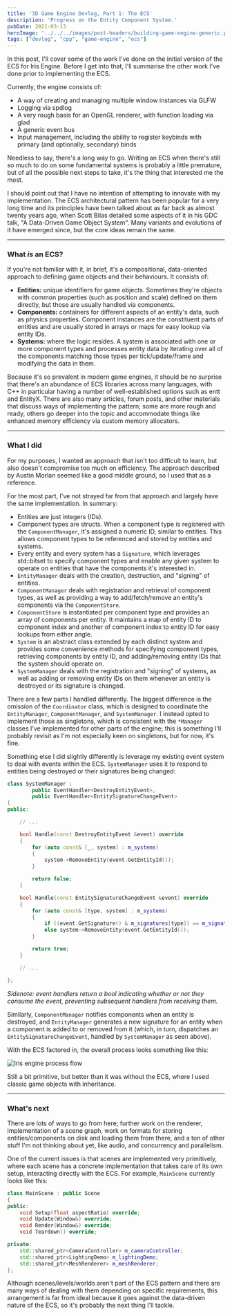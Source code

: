 ```yaml
---
title: '3D Game Engine Devlog, Part 1: The ECS'
description: 'Progress on the Entity Component System.'
pubDate: 2021-03-13
heroImage: '../../../images/post-headers/building-game-engine-generic.png'
tags: ["devlog", "cpp", "game-engine", "ecs"]
---
```


In this post, I'll cover some of the work I've done on the initial version of the ECS for <ExternalLink url="https://github.com/Riari/iris-engine">Iris Engine</ExternalLink>. Before I get into that, I'll summarise the other work I've done prior to implementing the ECS.

Currently, the engine consists of:

- A way of creating and managing multiple window instances via <ExternalLink url="https://www.glfw.org">GLFW</ExternalLink>
- Logging via <ExternalLink url="https://github.com/gabime/spdlog">spdlog</ExternalLink>
- A very rough basis for an OpenGL renderer, with function loading via <ExternalLink url="https://glad.dav1d.de/">glad</ExternalLink>
- A generic event bus
- Input management, including the ability to register keybinds with primary (and optionally, secondary) binds

Needless to say, there's a long way to go. Writing an ECS when there's still so much to do on some fundamental systems is probably a little premature, but of all the possible next steps to take, it's the thing that interested me the most.

I should point out that I have no intention of attempting to innovate with my implementation. The ECS architectural pattern has been popular for a very long time and its principles have been talked about as far back as almost twenty years ago, when Scott Bilas detailed some aspects of it in his <ExternalLink url="https://www.gamedevs.org/uploads/data-driven-game-object-system.pdf">GDC talk, "A Data-Driven Game Object System"</ExternalLink>. Many variants and evolutions of it have emerged since, but the core ideas remain the same.

---

### What _is_ an ECS?

If you're not familiar with it, in brief, it's a compositional, data-oriented approach to defining game objects and their behaviours. It consists of:

- **Entities:** unique identifiers for game objects. Sometimes they're objects with common properties (such as position and scale) defined on them directly, but those are usually handled via components.
- **Components:** containers for different aspects of an entity's data, such as physics properties. Component instances are the constituent parts of entities and are usually stored in arrays or maps for easy lookup via entity IDs.
- **Systems:** where the logic resides. A system is associated with one or more component types and processes entity data by iterating over all of the components matching those types per tick/update/frame and modifying the data in them.

Because it's so prevalent in modern game engines, it should be no surprise that there's an abundance of ECS libraries across many languages, with C++ in particular having a number of well-established options such as <ExternalLink url="https://github.com/skypjack/entt">entt</ExternalLink> and <ExternalLink url="https://github.com/alecthomas/entityx">EntityX</ExternalLink>. There are also many articles, forum posts, and other materials that discuss ways of implementing the pattern; some are more rough and ready, others go deeper into the topic and accommodate things like enhanced memory efficiency via custom memory allocators.

---

### What I did

For my purposes, I wanted an approach that isn't too difficult to learn, but also doesn't compromise too much on efficiency. The <ExternalLink url="https://austinmorlan.com/posts/entity_component_system/">approach described by Austin Morlan</ExternalLink> seemed like a good middle ground, so I used that as a reference.

For the most part, I've not strayed far from that approach and largely have the same implementation. In summary:

- Entities are just integers (IDs).
- Component types are structs. When a component type is registered with the `ComponentManager`, it's assigned a numeric ID, similar to entities. This allows component types to be referenced and stored by entities and systems.
- Every entity and every system has a `Signature`, which leverages <ExternalLink url="https://en.cppreference.com/w/cpp/utility/bitset">std::bitset</ExternalLink> to specify component types and enable any given system to operate on entities that have the components it's interested in.
- `EntityManager` deals with the creation, destruction, and "signing" of entities.
- `ComponentManager` deals with registration and retrieval of component types, as well as providing a way to add/fetch/remove an entity's components via the `ComponentStore`.
- `ComponentStore` is instantiated per component type and provides an array of components per entity. It maintains a map of entity ID to component index and another of component index to entity ID for easy lookups from either angle.
- `System` is an abstract class extended by each distinct system and provides some convenience methods for specifying component types, retrieving components by entity ID, and adding/removing entity IDs that the system should operate on.
- `SystemManager` deals with the registration and "signing" of systems, as well as adding or removing entity IDs on them whenever an entity is destroyed or its signature is changed.

There are a few parts I handled differently. The biggest difference is the omission of the `Coordinator` class, which is designed to coordinate the `EntityManager`, `ComponentManager`, and `SystemManager`. I instead opted to implement those as singletons, which is consistent with the `*Manager` classes I've implemented for other parts of the engine; this is something I'll probably revisit as I'm not especially keen on singletons, but for now, it's fine.

Something else I did slightly differently is leverage my existing event system to deal with events within the ECS. `SystemManager` uses it to respond to entities being destroyed or their signatures being changed:

```cpp
class SystemManager :
        public EventHandler<DestroyEntityEvent>,
        public EventHandler<EntitySignatureChangeEvent>
{
public:

    // ...

    bool Handle(const DestroyEntityEvent &event) override
    {
        for (auto const& [_, system] : m_systems)
        {
            system->RemoveEntity(event.GetEntityId());
        }

        return false;
    }

    bool Handle(const EntitySignatureChangeEvent &event) override
    {
        for (auto const& [type, system] : m_systems)
        {
            if ((event.GetSignature() & m_signatures[type]) == m_signatures[type]) system->AddEntity(event.GetEntityId());
            else system->RemoveEntity(event.GetEntityId());
        }

        return true;
    }

    // ...

};
```
_Sidenote: event handlers return a bool indicating whether or not they consume the event, preventing subsequent handlers from receiving them._

Similarly, `ComponentManager` notifies components when an entity is destroyed, and `EntityManager` generates a new signature for an entity when a component is added to or removed from it (which, in turn, dispatches an `EntitySignatureChangeEvent`, handled by `SystemManager` as seen above).

With the ECS factored in, the overall process looks something like this:

<Image src={processFlowImage} alt="Iris engine process flow" />

Still a bit primitive, but better than it was without the ECS, where I used classic game objects with inheritance.

---

### What's next

There are lots of ways to go from here; further work on the renderer, implementation of a scene graph, work on formats for storing entities/components on disk and loading them from there, and a ton of other stuff I'm not thinking about yet, like audio, and concurrency and parallelism.

One of the current issues is that scenes are implemented very primitively, where each scene has a concrete implementation that takes care of its own setup, interacting directly with the ECS. For example, `MainScene` currently looks like this:

```cpp
class MainScene : public Scene
{
public:
    void Setup(float aspectRatio) override;
    void Update(Window&) override;
    void Render(Window&) override;
    void Teardown() override;

private:
    std::shared_ptr<CameraController> m_cameraController;
    std::shared_ptr<LightingDemo> m_lightingDemo;
    std::shared_ptr<MeshRenderer> m_meshRenderer;
};
```

Although scenes/levels/worlds aren't part of the ECS pattern and there are many ways of dealing with them depending on specific requirements, this arrangement is far from ideal because it goes against the data-driven nature of the ECS, so it's probably the next thing I'll tackle.